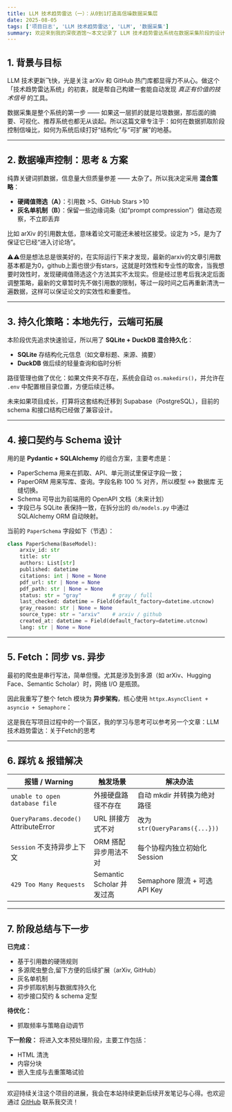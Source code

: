 ```yaml
---
title: LLM 技术趋势雷达（一）：从0到1打造高信噪数据采集层
date: 2025-08-05
tags: ['项目日志', 'LLM 技术趋势雷达', 'LLM', '数据采集']
summary: 欢迎来到我的深夜酒馆～本文记录了 LLM 技术趋势雷达系统在数据采集阶段的设计思考、技术实现与工程踩坑，聚焦于数据信噪比控制、持久化策略、接口规范与异步抓取机制。
---
```


## 1. 背景与目标

LLM 技术更新飞快，光是关注 arXiv 和 GitHub 热门库都显得力不从心。做这个「技术趋势雷达系统」的初衷，就是帮自己构建一套能自动发现 _真正有价值的技术信号_ 的工具。

数据采集是整个系统的第一步 —— 如果这一层抓的就是垃圾数据，那后面的摘要、可视化、推荐系统也都无从谈起。所以这篇文章专注于：如何在数据抓取阶段控制信噪比，如何为系统后续打好“结构化”与“可扩展”的地基。

---

## 2. 数据噪声控制：思考 & 方案

纯靠关键词抓数据，信息量大但质量参差 —— 太杂了。所以我决定采用 **混合策略**：

- **硬阈值筛选（A）**：引用数 >5、GitHub Stars >10
- **灰名单机制（B）**：保留一些边缘词条（如“prompt compression”）做动态观察，不立即丢弃

比如 arXiv 的引用数太低，意味着论文可能还未被社区接受。设定为 >5，是为了保证它已经“进入讨论场”。

⚠️⚠️但是想法总是很美好的，在实际运行下来才发现，最新的arxiv的文章引用数基本都是为0，github上面也很少有stars，这就是时效性和专业性的取舍，当我想要时效性时，发现硬阈值筛选这个方法其实不太现实。但是经过思考后我决定后面调整策略，最新的文章暂时先不做引用数的限制，等过一段时间之后再重新清洗一遍数据，这样可以保证论文的实效性和重要性。

---

## 3. 持久化策略：本地先行，云端可拓展

本阶段优先追求快速验证，所以用了 **SQLite + DuckDB 混合持久化**：

- **SQLite** 存结构化元信息（如文章标题、来源、摘要）
- **DuckDB** 做后续的轻量查询和临时分析

路径管理也做了优化：如果文件夹不存在，系统会自动 `os.makedirs()`，并允许在 `.env` 中配置根目录位置，方便后续迁移。

未来如果项目成长，打算将这套结构迁移到 Supabase（PostgreSQL），目前的 schema 和接口结构已经做了兼容设计。

---

## 4. 接口契约与 Schema 设计

用的是 **Pydantic + SQLAlchemy** 的组合方案，主要考虑是：

- PaperSchema 用来在抓取、API、单元测试里保证字段一致；
- PaperORM 用来写库、查询。字段名称 100 % 对齐，所以模型 ↔ 数据库 无缝切换。
- Schema 可导出为前端用的 OpenAPI 文档（未来计划）
- 字段已与 SQLite 表保持一致，在拆分出的 `db/models.py` 中通过 SQLAlchemy ORM 自动映射。

当前的 `PaperSchema` 字段如下（节选）：

```python
class PaperSchema(BaseModel):
    arxiv_id: str
    title: str
    authors: List[str]
    published: datetime
    citations: int | None = None
    pdf_url: str | None = None
    pdf_path: str | None = None
    status: str = "gray"          # gray / full
    last_checked: datetime = Field(default_factory=datetime.utcnow)
    gray_reason: str | None = None
    source_type: str = "arxiv"    # arxiv / github
    created_at: datetime = Field(default_factory=datetime.utcnow)
    lang: str | None = None
```

---

## 5. Fetch：同步 vs. 异步

最初的爬虫是串行写法，简单但慢。尤其是涉及到多源（如 arXiv、Hugging Face、Semantic Scholar）时，网络 I/O 是瓶颈。

因此我重写了整个 fetch 模块为 **异步架构**，核心使用 `httpx.AsyncClient + asyncio + Semaphore`：

这是我在写项目过程中的一个盲区，我的学习与思考可以参考另一个文章：LLM 技术趋势雷达：关于Fetch的思考

---

## 6. 踩坑 & 报错解决

| 报错 / Warning                        | 触发场景                  | 解决办法                       |
| ------------------------------------- | ------------------------- | ------------------------------ |
| `unable to open database file`        | 外接硬盘路径不存在        | 自动 mkdir 并转换为绝对路径    |
| `QueryParams.decode()` AttributeError | URL 拼接方式不对          | 改为 `str(QueryParams({...}))` |
| `Session` 不支持异步上下文            | ORM 搭配异步用法不对      | 每个协程内独立初始化 Session   |
| `429 Too Many Requests`               | Semantic Scholar 并发过高 | Semaphore 限流 + 可选 API Key  |

---

## 7. 阶段总结与下一步

**已完成：**

- 基于引用数的硬筛规则
- 多源爬虫整合,留下方便的后续扩展（arXiv, GitHub）
- 灰名单机制
- 异步抓取机制与数据库持久化
- 初步接口契约 & schema 定型

**待优化：**

- 抓取频率与策略自动调节

**下一阶段：**
将进入文本预处理阶段，主要工作包括：

- HTML 清洗
- 内容分块
- 嵌入生成与去重策略试验

---

欢迎持续关注这个项目的进展，我会在本站持续更新后续开发笔记与心得。也欢迎通过 [GitHub](https://github.com/Leong4) 联系我交流！
